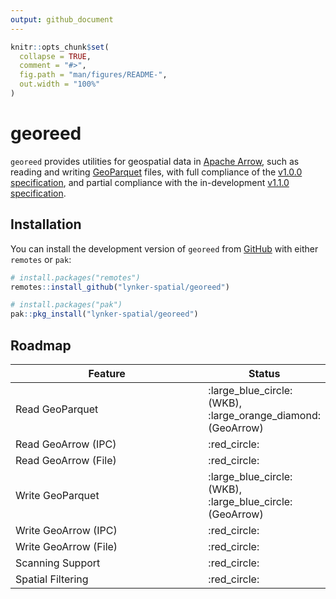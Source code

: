 ```yaml
---
output: github_document
---
```


<!-- README.md is generated from README.Rmd. Please edit that file -->

```r
knitr::opts_chunk$set(
  collapse = TRUE,
  comment = "#>",
  fig.path = "man/figures/README-",
  out.width = "100%"
)
```

# georeed

<!-- badges: start -->
<!-- badges: end -->

`georeed` provides utilities for geospatial data in [Apache Arrow](https://arrow.apache.org/), such as reading and writing
[GeoParquet](https://geoparquet.org/) files, with full compliance of the [v1.0.0 specification](https://geoparquet.org/releases/v1.0.0/), and partial
compliance with the in-development [v1.1.0 specification](https://github.com/opengeospatial/geoparquet/blob/eec4cf8e6891147b91049fc283727f837438a35a/format-specs/geoparquet.md).

## Installation

You can install the development version of `georeed` from [GitHub](https://github.com/) with either `remotes` or `pak`:

``` r
# install.packages("remotes")
remotes::install_github("lynker-spatial/georeed")

# install.packages("pak")
pak::pkg_install("lynker-spatial/georeed")
```

## Roadmap

Feature               | Status 
--------------------- | ------
Read GeoParquet       | :large_blue_circle: (WKB), :large_orange_diamond: (GeoArrow)
Read GeoArrow (IPC)   | :red_circle:
Read GeoArrow (File)  | :red_circle:
Write GeoParquet      | :large_blue_circle: (WKB), :large_blue_circle: (GeoArrow)
Write GeoArrow (IPC)  | :red_circle:
Write GeoArrow (File) | :red_circle:
Scanning Support      | :red_circle:
Spatial Filtering     | :red_circle:
